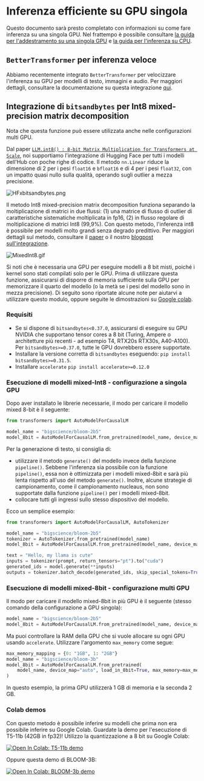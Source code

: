 <!--Copyright 2022 The HuggingFace Team. All rights reserved.

Licensed under the Apache License, Version 2.0 (the "License"); you may not use this file except in compliance with
the License. You may obtain a copy of the License at

http://www.apache.org/licenses/LICENSE-2.0

Unless required by applicable law or agreed to in writing, software distributed under the License is distributed on
an "AS IS" BASIS, WITHOUT WARRANTIES OR CONDITIONS OF ANY KIND, either express or implied. See the License for the
-->

# Inferenza efficiente su GPU singola

Questo documento sarà presto completato con informazioni su come fare inferenza su una singola GPU. Nel frattempo è possibile consultare [la guida per l'addestramento su una singola GPU](perf_train_gpu_one) e [la guida per l'inferenza su CPU](perf_infer_cpu).

## `BetterTransformer` per inferenza veloce

Abbiamo recentemente integrato `BetterTransformer` per velocizzare l'inferenza su GPU per modelli di testo, immagini e audio. Per maggiori dettagli, consultare la documentazione su questa integrazione [qui](https://huggingface.co/docs/optimum/bettertransformer/overview).

## Integrazione di `bitsandbytes` per Int8 mixed-precision matrix decomposition

<Tip>

Nota che questa funzione può essere utilizzata anche nelle configurazioni multi GPU.

</Tip>

Dal paper [`LLM.int8() : 8-bit Matrix Multiplication for Transformers at Scale`](https://arxiv.org/abs/2208.07339), noi supportiamo l'integrazione di Hugging Face per tutti i modelli dell'Hub con poche righe di codice.
Il metodo `nn.Linear` riduce la dimensione di 2 per i pesi `float16` e `bfloat16` e di 4 per i pesi `float32`, con un impatto quasi nullo sulla qualità, operando sugli outlier a mezza precisione.

![HFxbitsandbytes.png](https://s3.amazonaws.com/moonup/production/uploads/1659861207959-62441d1d9fdefb55a0b7d12c.png)

Il metodo Int8 mixed-precision matrix decomposition funziona separando la moltiplicazione di matrici in due flussi: (1) una matrice di flusso di outlier di caratteristiche sistematiche moltiplicata in fp16, (2) in flusso regolare di moltiplicazione di matrici Int8 (99,9%). Con questo metodo, l'inferenza int8 è possibile per modelli molto grandi senza degrado predittivo.
Per maggiori dettagli sul metodo, consultare il [paper](https://arxiv.org/abs/2208.07339) o il nostro [blogpost sull'integrazione](https://huggingface.co/blog/hf-bitsandbytes-integration).

![MixedInt8.gif](https://s3.amazonaws.com/moonup/production/uploads/1660567469965-62441d1d9fdefb55a0b7d12c.gif)

Si noti che è necessaria una GPU per eseguire modelli a 8 bit misti, poiché i kernel sono stati compilati solo per le GPU. Prima di utilizzare questa funzione, assicurarsi di disporre di memoria sufficiente sulla GPU per memorizzare il quarto del modello (o la metà se i pesi del modello sono in mezza precisione).
Di seguito sono riportate alcune note per aiutarvi a utilizzare questo modulo, oppure seguite le dimostrazioni su [Google colab](#colab-demos).

### Requisiti

- Se si dispone di `bitsandbytes<0.37.0`, assicurarsi di eseguire su GPU NVIDIA che supportano tensor cores a 8 bit (Turing, Ampere o architetture più recenti - ad esempio T4, RTX20s RTX30s, A40-A100). Per `bitsandbytes>=0.37.0`, tutte le GPU dovrebbero essere supportate.
- Installare la versione corretta di `bitsandbytes` eseguendo:
`pip install bitsandbytes>=0.31.5`.
- Installare `accelerate`
`pip install accelerate>=0.12.0`

### Esecuzione di modelli mixed-Int8 - configurazione a singola GPU

Dopo aver installato le librerie necessarie, il modo per caricare il modello mixed 8-bit è il seguente:

```py
from transformers import AutoModelForCausalLM

model_name = "bigscience/bloom-2b5"
model_8bit = AutoModelForCausalLM.from_pretrained(model_name, device_map="auto", load_in_8bit=True)
```

Per la generazione di testo, si consiglia di:

* utilizzare il metodo `generate()` del modello invece della funzione `pipeline()`. Sebbene l'inferenza sia possibile con la funzione `pipeline()`, essa non è ottimizzata per i modelli mixed-8bit e sarà più lenta rispetto all'uso del metodo `generate()`. Inoltre, alcune strategie di campionamento, come il campionamento nucleaus, non sono supportate dalla funzione `pipeline()` per i modelli mixed-8bit.
* collocare tutti gli ingressi sullo stesso dispositivo del modello.

Ecco un semplice esempio:

```py
from transformers import AutoModelForCausalLM, AutoTokenizer

model_name = "bigscience/bloom-2b5"
tokenizer = AutoTokenizer.from_pretrained(model_name)
model_8bit = AutoModelForCausalLM.from_pretrained(model_name, device_map="auto", load_in_8bit=True)

text = "Hello, my llama is cute"
inputs = tokenizer(prompt, return_tensors="pt").to("cuda")
generated_ids = model.generate(**inputs)
outputs = tokenizer.batch_decode(generated_ids, skip_special_tokens=True)
```


### Esecuzione di modelli mixed-8bit - configurazione multi GPU

Il modo per caricare il modello mixed-8bit in più GPU è il seguente (stesso comando della configurazione a GPU singola):
```py
model_name = "bigscience/bloom-2b5"
model_8bit = AutoModelForCausalLM.from_pretrained(model_name, device_map="auto", load_in_8bit=True)
```
Ma puoi controllare la RAM della GPU che si vuole allocare su ogni GPU usando `accelerate`. Utilizzare l'argomento `max_memory` come segue:

```py
max_memory_mapping = {0: "1GB", 1: "2GB"}
model_name = "bigscience/bloom-3b"
model_8bit = AutoModelForCausalLM.from_pretrained(
    model_name, device_map="auto", load_in_8bit=True, max_memory=max_memory_mapping
)
```
In questo esempio, la prima GPU utilizzerà 1 GB di memoria e la seconda 2 GB.

### Colab demos

Con questo metodo è possibile inferire su modelli che prima non era possibile inferire su Google Colab.
Guardate la demo per l'esecuzione di T5-11b (42GB in fp32)! Utilizzo la quantizzazione a 8 bit su Google Colab:

[![Open In Colab: T5-11b demo](https://colab.research.google.com/assets/colab-badge.svg)](https://colab.research.google.com/drive/1YORPWx4okIHXnjW7MSAidXN29mPVNT7F?usp=sharing)

Oppure questa demo di BLOOM-3B:

[![Open In Colab: BLOOM-3b demo](https://colab.research.google.com/assets/colab-badge.svg)](https://colab.research.google.com/drive/1qOjXfQIAULfKvZqwCen8-MoWKGdSatZ4?usp=sharing)